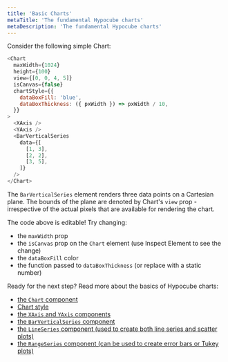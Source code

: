 ```yaml
---
title: 'Basic Charts'
metaTitle: 'The fundamental Hypocube charts'
metaDescription: 'The fundamental Hypocube charts'
---
```


Consider the following simple Chart:

```javascript react-live=true
<Chart
  maxWidth={1024}
  height={100}
  view={[0, 0, 4, 5]}
  isCanvas={false}
  chartStyle={{
    dataBoxFill: 'blue',
    dataBoxThickness: ({ pxWidth }) => pxWidth / 10,
  }}
>
  <XAxis />
  <YAxis />
  <BarVerticalSeries
    data={[
      [1, 3],
      [2, 2],
      [3, 5],
    ]}
  />
</Chart>
```

The `BarVerticalSeries` element renders three data points on a Cartesian plane. The bounds of the plane are denoted by Chart's `view` prop - irrespective of the actual pixels that are available for rendering the chart.

The code above is editable! Try changing:

- the `maxWidth` prop
- the `isCanvas` prop on the `Chart` element (use Inspect Element to see the change)
- the `dataBoxFill` color
- the function passed to `dataBoxThickness` (or replace with a static number)

Ready for the next step? Read more about the basics of Hypocube charts:

- [the `Chart` component](./1-chart-component/)
- [Chart style](./2-chart-style/)
- [the `XAxis` and `YAxis` components](./3-axes/)
- [the `BarVerticalSeries` component](./4-bar-series/)
- [the `LineSeries` component (used to create both line series and scatter plots)](./5-line-series/)
- [the `RangeSeries` component (can be used to create error bars or Tukey plots)](./6-range-series/)
